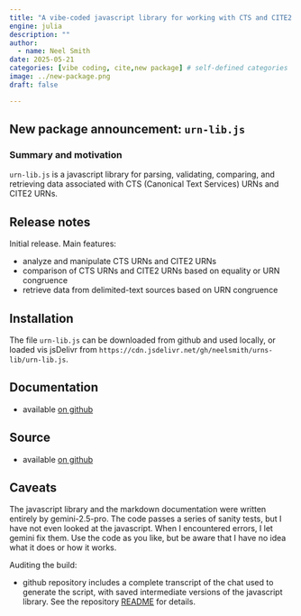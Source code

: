 ```yaml
---
title: "A vibe-coded javascript library for working with CTS and CITE2 URNs"
engine: julia
description: ""
author:
  - name: Neel Smith
date: 2025-05-21
categories: [vibe coding, cite,new package] # self-defined categories
image: ../new-package.png
draft: false

---
```




## New package announcement: `urn-lib.js`

### Summary and motivation


`urn-lib.js` is a javascript library for parsing, validating, comparing, and retrieving data associated with CTS (Canonical Text Services) URNs and CITE2 URNs.



## Release notes

Initial release. Main features:

- analyze and manipulate CTS URNs and CITE2 URNs
- comparison of CTS URNs and CITE2 URNs based on equality or URN congruence
- retrieve data from delimited-text sources based on URN congruence




## Installation

The file `urn-lib.js` can be downloaded from github and used locally, or loaded vis jsDelivr from `https://cdn.jsdelivr.net/gh/neelsmith/urns-lib/urn-lib.js`.

## Documentation

- available [on github](https://github.com/neelsmith/urns-lib/blob/main/apis.md)




## Source

- available [on github](https://github.com/neelsmith/urns-lib.git)



## Caveats

The javascript library and the markdown documentation were written entirely by gemini-2.5-pro. The code passes a series of sanity tests, but I have not even looked at the javascript. When I encountered errors, I let gemini fix them. Use the code as you like, but be aware that I have no idea what it does or how it works.


Auditing the build:

- github repository includes a complete transcript of the chat used to generate the script, with saved intermediate versions of the javascript library. See the repository [README](https://github.com/neelsmith/urns-lib) for details.
